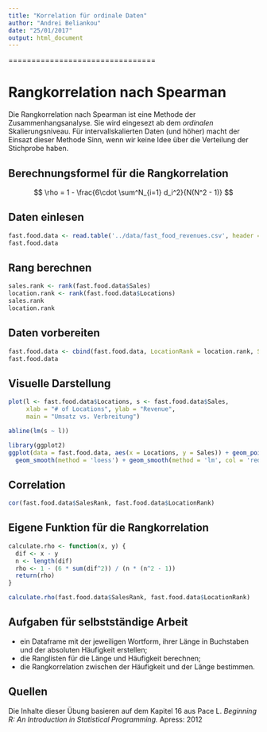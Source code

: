 ```yaml
---
title: "Korrelation für ordinale Daten"
author: "Andrei Beliankou"
date: "25/01/2017"
output: html_document
---
```

================================

# Rangkorrelation nach Spearman

Die Rangkorrelation nach Spearman ist eine Methode der Zusammenhangsanalyse. Sie wird eingesezt ab dem _ordinalen_ Skalierungsniveau.
Für intervallskalierten Daten (und höher) macht der Einsazt dieser Methode Sinn, wenn wir keine Idee über die Verteilung der Stichprobe
haben.


## Berechnungsformel für die Rangkorrelation
$$
  \rho = 1 - \frac{6\cdot \sum^N_{i=1} d_i^2}{N(N^2 - 1)}
$$

## Daten einlesen

```r
fast.food.data <- read.table('../data/fast_food_revenues.csv', header = T, sep = ',')
fast.food.data
```

## Rang berechnen
```r

sales.rank <- rank(fast.food.data$Sales)
location.rank <- rank(fast.food.data$Locations)
sales.rank
location.rank
```

## Daten vorbereiten
```r
fast.food.data <- cbind(fast.food.data, LocationRank = location.rank, SalesRank = sales.rank)
fast.food.data
```

## Visuelle Darstellung
```r
plot(l <- fast.food.data$Locations, s <- fast.food.data$Sales,
     xlab = "# of Locations", ylab = "Revenue",
     main = "Umsatz vs. Verbreitung")

abline(lm(s ~ l))
```

```r
library(ggplot2)
ggplot(data = fast.food.data, aes(x = Locations, y = Sales)) + geom_point() +
  geom_smooth(method = 'loess') + geom_smooth(method = 'lm', col = 'red')
```


## Correlation
```r
cor(fast.food.data$SalesRank, fast.food.data$LocationRank)
```

## Eigene Funktion für die Rangkorrelation
```r

calculate.rho <- function(x, y) {
  dif <- x - y
  n <- length(dif)
  rho <- 1 - (6 * sum(dif^2)) / (n * (n^2 - 1))
  return(rho)
}

calculate.rho(fast.food.data$SalesRank, fast.food.data$LocationRank)
```


## Aufgaben für selbstständige Arbeit

* ein Dataframe mit der jeweiligen Wortform, ihrer Länge in Buchstaben und der absoluten Häufigkeit erstellen;
* die Ranglisten für die Länge und Häufigkeit berechnen;
* die Rangkorrelation zwischen der Häufigkeit und der Länge bestimmen.

## Quellen
Die Inhalte dieser Übung basieren auf dem Kapitel 16 aus Pace L. _Beginning R: An Introduction in Statistical Programming._ Apress: 2012
